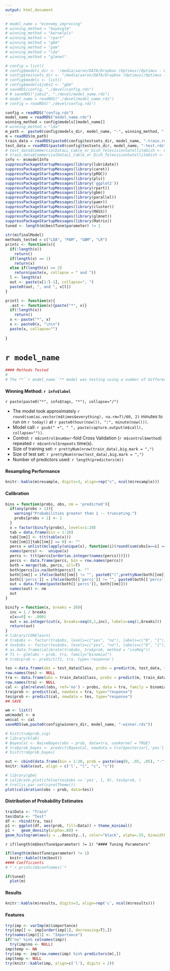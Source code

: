 ```yaml
---
output: html_document
---
```

```r
# model_name = "economy_improving"
# winning_method = "bayesglm"
# winning_method = "kernelpls"
# winning_method = "rpart"
# winning_method = "gbm"
# winning_method = "pam"
# winning_method = "lda"
# winning_method = "glmnet"

# config = list()
# config$models_dir <- '/media/aaron/DATA/Dropbox (Optimus)/0ptimus - OH State Senate/Analysis - Vote Modeling/09-10 Ballot, Jobs, Economy/models/'
# config$testsets_dir <- "/media/aaron/DATA/Dropbox (Optimus)/0ptimus - OH State Senate/Analysis - Vote Modeling/09-10 Ballot, Jobs, Economy/testsets/"
# config$models <- list()
# config$models$jobs2 <- "gbm"
# saveRDS(config, "./devel/config.rds")
# # saveRDS("jobs2", "./devel/model_name.rds")
# model_name = readRDS("./devel/model_name.rds")
# config = readRDS("./devel/config.rds")

config = readRDS("config.rds")
model_name = readRDS("model_name.rds")
winning_method = config$models[[model_name]]
# winning_method = "lda"
m_path =  paste0(config$models_dir, model_name, "-", winning_method, ".rds")
m = readRDS(m_path)  
train_data = readRDS(paste0(config$testsets_dir, model_name, "-train.rds"))
test_data = readRDS(paste0(config$testsets_dir, model_name, "-test.rds"))
# test_data$CommercialDataLL_Cable_or_Dish_TelevisionSatelliteDish <- 0
# train_data$CommercialDataLL_Cable_or_Dish_TelevisionSatelliteDish <- 0
info <- m$modelInfo
suppressPackageStartupMessages(library(lubridate))
suppressPackageStartupMessages(library(caret))
suppressPackageStartupMessages(library(pROC))
suppressPackageStartupMessages(library(pls))
suppressPackageStartupMessages(library('ggplot2'))
suppressPackageStartupMessages(library(rpart))
suppressPackageStartupMessages(library(gbm))
suppressPackageStartupMessages(library(parallel))
suppressPackageStartupMessages(library(pamr))
suppressPackageStartupMessages(library(cluster))
suppressPackageStartupMessages(library(MASS))
suppressPackageStartupMessages(library(glmnet))
suppressPackageStartupMessages(library(Matrix))
tuned <- length(m$bestTune$parameter) != 1
  
str(m$finalModel)
methods_tested = c("LDA", "PAM", "GBM", "LR")
printc <- function(x){
  if(!length(x))
    return()
  if(length(x) == 1)
    return(x)
  else if(length(x) == 2)
    return(paste(x, collapse = " and "))
  l <- length(x)
  out <- paste(x[1:l-1], collapse=", ")
  paste0(out, ", and ", x[l])    
}

printl <- function(x){
  .ast <- function(x){paste("*", x)}
  if(!length(x))
    return()
  x <- paste("*", x)
  x <- paste0(x, "\n\n")
  paste(x, collapse="")
  
}
```

# `r model_name`

```r
#### Methods Tested
# 
# The **``r model_name``** model was testing using a number of different methods including `r printc(methods_tested)`.
```

#### Winning Method: `r info$label`

`r paste(paste0("*", info$tags, "*"), collapse="/")`

* The model took approximately `r round(sum(as.vector(m$times$everything), na.rm=T)/60, 2)` minutes to run on `r today()` at `r paste0(hour(now()), ":", minute(now()))`. 
* Model call: ``r gsub(" +", " ", paste(capture.output(m$call), collapse=""))``. 
* Control: `r m$control$number`-fold Cross Validation (``r m$control$method``) repeated `r m$control$repeats` time(s).
* Size of training set: ``r prettyNum(nrow(train_data),big.mark = ",")``  
* Size of test set: ``r prettyNum(nrow(test_data),big.mark = ",")``
* Number of predictors used: ``r length(predictors(m))``

#### Resampling Performance

```r
knitr::kable(m$resample, digits=3, align=rep("c", ncol(m$resample)))
```

#### Calibration

```r

bins = function(probs, obs, nm = 'predicted'){    
  if(any(probs > 1)){
    warning("Probabilities greater than 1 -- truncating.")
    probs[probs > 1] <- 1
  }
  x = factor(binify(probs), levels=1:20)  
  tab = data.frame(bin = 1:20)
  tab[[nm]] <- t(t(table(x)))
  tab[[nm]][tab[[nm]] == 0] <- ""
  percs = unlist(mclapply(unique(x), function(i)(round(sum(obs[x==i] == 'yes', na.rm=T) / length(obs[x==i]) * 100 ))))  
  names(percs) <-  unique(x)
  percs <- t(t(percs[order(as.integer(names(percs)))]))  
  percs <- data.frame(percs, bin = row.names(percs))    
  both = merge(tab, percs, all=T)
  both$percs[is.na(both$percs)] <- ""
  both[[nm]] = ifelse(both[[nm]] != "", paste0("(",prettyNum(both[[nm]], big.mark=",", preserve.width = 'individual'), ")"), "")
  both[['percs']] = ifelse(both[['percs']] != "", paste0(both[['percs']], "%"), "")
  out = data.frame(paste(both[['percs']], both[[nm]]))
  names(out) <- nm
  out
}

binify = function(x, breaks = 20){  
  inc = 1 / breaks
  x[x==0] <- .0001
  out = as.integer(cut(x, breaks=seq(0,1,inc), labels=seq(1,breaks)))  
  return(out)
}
# library(CORElearn)
# tra$obs <- factor(tra$obs, levels=c("yes", "no"), labels=c("0", "1"))
# tes$obs <- factor(tes$obs, levels=c("yes", "no"), labels=c("0", "1"))
# as.data.frame(calibrate(tra$obs, tra$prob, method = "isoReg"))
# f1 <- glm(obs ~ prob, tra, family="binomial")
# tra$cprob <- predict(f1, tra, type='response')

tes <-data.frame(obs = test_data$Class, probs = predict(m, test_data, type='prob')$yes)
row.names(tes) <- NULL
tra <- data.frame(obs = train_data$Class, probs = predict(m, train_data, type='prob')$yes)
row.names(tra) <- NULL
cal <- glm(relevel(obs, ref='no') ~ probs, data = tra, family = binomial)
tra$prob <- predict(cal, newdata = tra, type="response")
tes$prob <- predict(cal, newdata = tes, type="response")
## SAVE

wm <- list()
wm$model <- m
wm$cal <- cal
saveRDS(wm,paste0(config$winners_dir, model_name, "-winner.rds"))

# hist(tra$prob_sig)
# library(klaR)
# BayesCal <- NaiveBayes(obs ~ prob, data=tra, usekernel = TRUE)
# tra$prob_bayes <- predict(BayesCal, newdata = tra)$posterior[,'yes']
# hist(tra$prob_bayes)

out <- cbind(data.frame(bin = 1:20, prob = paste(seq(0, .95, .05), "-", seq(.05, 1, .05))), bins(tra$prob, tra$obs, nm = "Train"), bins(tes$prob, tes$obs, nm = "Test"))
knitr::kable(out, align = c('l', "l", "c", "c"))
```

```r
# library(gbm)
# calibrate.plot(ifelse(tes$obs == 'yes', 1, 0), tes$prob, )
# trellis.par.set(caretTheme())
plot(calibration(obs ~ prob, data=tes))
```


#### Distribution of Probability Estimates

```r
tra$Data <- "Train"
tes$Data <- "Test"
df <- rbind(tra, tes)
p1 <- ggplot(df, aes(prob, fill=Data)) + theme_minimal()
p1 +   geom_density(alpha=.80) +
geom_histogram(aes(y = ..density..), color="black", alpha=.55, binwidth=.05)

```


`r if(length(m$bestTune$parameter) != 1) "#### Tuning Parameters"`

```r
if(length(m$bestTune$parameter) != 1)
  knitr::kable(t(m$best))
#### Coefficients
# *`r printc(m$coefnames)`*
```


```r
if(tuned)
  plot(m)
```

#### Results

```r
knitr::kable(m$results, digits=3, align=rep('c', ncol(m$results)))
```

#### Features

```r
try(imp <- varImp(m)$importance)
try(imp[] <- imp[order(imp[1], decreasing=T),])
try(names(imp)[1] <- "Importance")
if("no" %in% colnames(imp))
  try(imp$no <- NULL)
imp$temp <- NA
try(imp <- imp[row.names(imp) %in% predictors(m),])
imp$temp <- NULL
try(knitr::kable(imp, align=c('l'), digits = 2))
```

